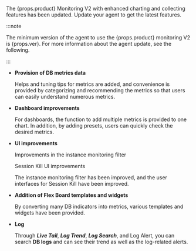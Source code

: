 <p> The {props.product} Monitoring V2 with enhanced charting and collecting features has been updated. Update your agent to get the latest features.</p>

:::note

<p>The minimum version of the agent to use the {props.product} monitoring V2 is {props.ver}. For more information about the agent update, see <Link to='agent-manage'>the following</Link>.</p>

:::

-   **Provision of DB metrics data**

    <ProdImg img='new-feature-01.png'/>

    Helps and tuning tips for metrics are added, and convenience is provided by categorizing and recommending the metrics so that users can easily understand numerous metrics.

-   **Dashboard improvements**

    <ProdImg img='new-feature-02.png'/>

    For dashboards, the function to add multiple metrics is provided to one chart. In addition, by adding presets, users can quickly check the desired metrics.

-   **UI improvements**

    Improvements in the instance monitoring filter

    <ProdImg img='new-feature-03.png'/>

    Session Kill UI improvements

    <ProdImg img='new-feature-04.png'/>

    The instance monitoring filter has been improved, and the user interfaces for Session Kill have been improved.

-   **Addition of Flex Board templates and widgets**

    <ProdImg img='new-feature-05.png'/>

    By converting many DB indicators into metrics, various templates and widgets have been provided.

-   **Log**

    <ImgLang img='new-feature-06.png'/>

    Through **_Live Tail_**, **_Log Trend_**, **_Log Search_**, and Log Alert, you can search **DB logs** and can see their trend as well as the log-related alerts.
